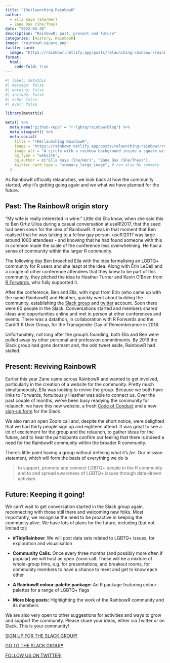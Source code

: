 ```yaml
---
title: "(Re)launching RainbowR"
author:
  - Ella Kaye (She/Her)
  - Zane Dax (She/They)
date: "2022-06-20"
description: "RainbowR: past, present and future"
categories: [History, RainbowR]
image: "rainbowR-square.png"
twitter-card:
  image: "https://rainbowr.netlify.app/posts/relaunching-rainbowr/rainbowR-square.png"
format: 
  html:
    code-fold: true
---
```


```r
#| label: metathis
#| message: false
#| warning: false
#| include: false
#| echo: false
#| eval: false

library(metathis)

meta() %>%
  meta_name("github-repo" = "r-lgbtq/rainbowrBlog") %>%
  meta_viewport() %>%
  meta_social(
    title = "(Re)launching RainbowR", 
    image = "https://rainbowr.netlify.app/posts/relaunching-rainbowr/rainbowR-square.png", 
    image_alt = "A circle with a rainbow background inside a square with a rainbow background, with the word RainbowR in grey text, and a letter R, also liffed with a rainbow",
    og_type = "website",
    og_author = c("Ella Kaye (She/Her)", "Zane Dax (She/They)"),
    twitter_card_type = "summary_large_image", # can also be summary
  )
```

As RainbowR officially relaunches, we look back at how the community started, why it's getting going again and we what we have planned for the future.

## Past: The RainbowR origin story

"My wife is really interested in wine." Little did Ella know, when she said this to Ben Ortiz Ulloa during a casual conversation at useR!2017, that the seed had been sown for the idea of RainbowR. It was in that moment that Ben realised that he was talking to a fellow gay person. useR!2017 was large - around 1000 attendees - and knowing that he had found someone with this in common made the scale of the conference less overwhelming. He had a sense of community within the larger R community.

The following day Ben broached Ella with the idea formalising an LGBTQ+ community for R users and she leapt at the idea. Along with Erin LeDell and a couple of other conference attendees that they knew to be part of this community, they pitched the idea to Heather Turner and Kevin O'Brien from [R Forwards](https://forwards.github.io), who fully supported it.

After the conference, Ben and Ella, with input from Erin (who came up with the name RainbowR) and Heather, quickly went about building the community, establishing the [Slack group](https://rainbowr.slack.com) and [twitter](https://twitter.com/R_LGBTQ) account. Soon there were 60 people in the Slack. Conversations started and members shared ideas and opportunities online and met in person at other conferences and events. There was a datathon, in collaboration with R Forwards and the Cardiff R User Group, for the Transgender Day of Rememberance in 2018.

Unfortunately, not long after the group's founding, both Ella and Ben were pulled away by other personal and profession commitments. By 2019 the Slack group had gone dormant and, the odd tweet aside, RainbowR had stalled.

## Present: Reviving RainbowR

Earlier this year Zane came across RainbowR and wanted to get involved, particularly in the creation of a website for the community. Pretty much simultaneously, Ella was looking to revive the group. Because we both have links to Forwards, fortuitously Heather was able to connect us. Over the past couple of months, we've been busy readying the community for relaunch: we have this new website, a fresh [Code of Conduct](https://rainbowr.netlify.app/coc) and a new [sign-up form](https://docs.google.com/forms/d/1y7SOWE3IW-fpR_5Cd4mK-CMUpFZ-hvhY4cTj34JqTVE/) for the Slack.

We also ran an open Zoom call and, despite the short notice, were delighted that we had thirty people sign up and eighteen attend. It was great to see a lot of excitement for the group and the relaunch, to gather ideas for the future, and to hear the participants confirm our feeling that there is indeed a need for the RainbowR community within the broader R community.

There's little point having a group without defining what it's *for*. Our mission statement, which will form the basis of everything we do is

> to support, promote and connect LGBTQ+ people in the R community and to and spread awareness of LGBTQ+ issues through data-driven activism.

## Future: Keeping it going!

We can't wait to get conversation started in the Slack group again, reconnecting with those still there and welcoming new folks. Most importantly, we recognise the need to be proactive in keeping the community alive. We have lots of plans for the future, including (but not limited to):

-   **#TidyRainbow:** We will post data sets related to LGBTQ+ issues, for exploration and visualisation

-   **Community Calls:** Once every three months (and possibly more often if popular) we will host an open Zoom call. These will be a mixture of whole-group time, e.g. for presentations, and breakout rooms, for community members to have a chance to meet and get to know each other

-   **A RainbowR colour-palette package:** An R package featuring colour-palettes for a range of LGBTQ+ flags

-   **More blog posts:** Highlighting the work of the RainbowR community and its members

We are also very open to other suggestions for activities and ways to grow and support the community. Please share your ideas, either via Twitter or on Slack. This is your community!

[SIGN UP FOR THE SLACK GROUP!](https://docs.google.com/forms/d/1y7SOWE3IW-fpR_5Cd4mK-CMUpFZ-hvhY4cTj34JqTVE/)

[GO TO THE SLACK GROUP!](https://rainbowr.slack.com)

[FOLLOW US ON TWITTER!](https://twitter.com/R_LGBTQ)
